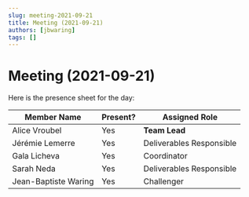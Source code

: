 ```yaml
---
slug: meeting-2021-09-21
title: Meeting (2021-09-21)
authors: [jbwaring]
tags: []
---
```



# Meeting (2021-09-21)
Here is the presence sheet for the day:

| Member Name | Present?|Assigned Role |
|------------|------------|------------ |
| Alice Vroubel    |  Yes |**Team Lead**|
|  Jérémie Lemerre  |  Yes | Deliverables Responsible|
| Gala Licheva   |  Yes |Coordinator|
| Sarah Neda   |  Yes |Deliverables Responsible|
|  Jean-Baptiste Waring |  Yes |Challenger|
